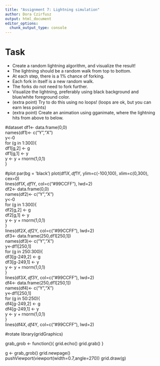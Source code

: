 ```yaml
---
title: "Assignment 7: Lightning simulation"
author: Dora Czirfusz
output: html_document
editor_options: 
  chunk_output_type: console
---
```



# Task

- Create a random lightning algorithm, and visualize the result!
- The lightning should be a random walk from top to bottom.
- At each step, there is a 1% chance of forking.
- Each fork in itself is a new random walk.
- The forks do not need to fork further.
- Visualize the lightning, preferably using black background and blue/white foreground color. 
- (extra point) Try to do this using no loops! (loops are ok, but you can earn less points)
- (extra point) Create an animation using gganimate, where the lightning hits from above to below.

 #dataset
 df1<- data.frame(0,0)  
 names(df1)<- c("Y","X")  
 y<-0  
 for (g in 1:300){  
 df1[g,2] <- g  
 df1[g,1] <- y  
 y <- y + rnorm(1,0,1)  
 }  
 
 #plot
 par(bg = 'black')
 plot(df1$X, df1$Y, ylim=c(-100,100), xlim=c(0,300), cex=0)    
 lines(df1$X,df1$Y, col=c("#99CCFF"), lwd=2)  
 df2<- data.frame(0,0)  
 names(df2)<- c("Y","X")  
 y<-0  
 for (g in 1:300){  
  df2[g,2] <- g  
  df2[g,1] <- y  
  y <- y + rnorm(1,0,1)  
 }  
 lines(df2$X,df2$Y, col=c("#99CCFF"), lwd=2)  
 df3<- data.frame(250,df1[250,1])  
 names(df3)<- c("Y","X")  
 y<-df1[250,1]  
 for (g in 250:300){  
  df3[g-249,2] <- g  
  df3[g-249,1] <- y  
  y <- y + rnorm(1,0,1)  
 }  
 lines(df3$X,df3$Y, col=c("#99CCFF"), lwd=2)  
 df4<- data.frame(250,df1[250,1])  
 names(df4)<- c("Y","X")  
 y<-df1[250,1]  
 for (g in 50:250){  
  df4[g-249,2] <- g  
  df4[g-249,1] <- y  
  y <- y + rnorm(1,0,1)  
 }  
 lines(df4$X,df4$Y, col=c("#99CCFF"), lwd=2)  
 
 #rotate
library(gridGraphics)

grab_grob <- function(){
  grid.echo()
  grid.grab()
}

g <- grab_grob()
grid.newpage()
pushViewport(viewport(width=0.7,angle=270))
grid.draw(g)
